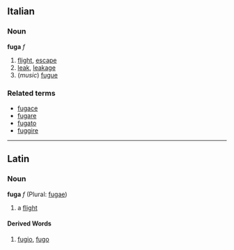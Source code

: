 ==Italian==
===Noun===
'''fuga''' ''f''

# [[flight]], [[escape]]
# [[leak]], [[leakage]]
# (''music'') [[fugue]]

===Related terms===
*[[fugace]]
*[[fugare]]
*[[fugato]]
*[[fuggire]]

----
==Latin==
===Noun===
'''fuga''' ''f'' (Plural: [[fugae]])

#a [[flight]]
====Derived Words====
#[[fugio]], [[fugo]]